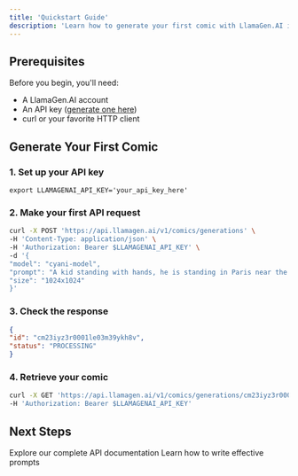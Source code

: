 ```yaml
---
title: 'Quickstart Guide'
description: 'Learn how to generate your first comic with LlamaGen.AI in minutes'
---
```


## Prerequisites

Before you begin, you'll need:
- A LlamaGen.AI account
- An API key ([generate one here](https://llamagen.ai/openapi?_callback=startFreeTrial))
- curl or your favorite HTTP client

## Generate Your First Comic

### 1. Set up your API key


```base
export LLAMAGENAI_API_KEY='your_api_key_here'
```

### 2. Make your first API request

```bash
curl -X POST 'https://api.llamagen.ai/v1/comics/generations' \
-H 'Content-Type: application/json' \
-H 'Authorization: Bearer $LLAMAGENAI_API_KEY' \
-d '{
"model": "cyani-model",
"prompt": "A kid standing with hands, he is standing in Paris near the Eiffel tower. He is ready for his mission",
"size": "1024x1024"
}'
```

### 3. Check the response

```json
{
"id": "cm23iyz3r0001le03m39ykh8v",
"status": "PROCESSING"
}
```

### 4. Retrieve your comic

```bash
curl -X GET 'https://api.llamagen.ai/v1/comics/generations/cm23iyz3r0001le03m39ykh8v' \
-H 'Authorization: Bearer $LLAMAGENAI_API_KEY'
```


## Next Steps

<CardGroup cols={2}>
  <Card
    title="API Reference"
    icon="code"
    href="/api-reference/overview"
  >
    Explore our complete API documentation
  </Card>
  <Card
    title="Prompting Guide"
    icon="wand-magic-sparkles"
    href="/guides/prompting-guide"
  >
    Learn how to write effective prompts
  </Card>
</CardGroup>